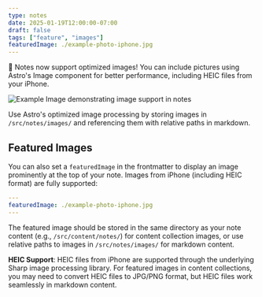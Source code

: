 ```yaml
---
type: notes
date: 2025-01-19T12:00:00-07:00
draft: false
tags: ["feature", "images"]
featuredImage: ./example-photo-iphone.jpg
---
```


🎉 Notes now support optimized images! You can include pictures using Astro's Image component for better performance, including HEIC files from your iPhone.

![Example Image demonstrating image support in notes](../../notes/images/example-image.svg)

Use Astro's optimized image processing by storing images in `/src/notes/images/` and referencing them with relative paths in markdown.

## Featured Images

You can also set a `featuredImage` in the frontmatter to display an image prominently at the top of your note. Images from iPhone (including HEIC format) are fully supported:

```yaml
---
featuredImage: ./example-photo-iphone.jpg
---
```

The featured image should be stored in the same directory as your note content (e.g., `/src/content/notes/`) for content collection images, or use relative paths to images in `/src/notes/images/` for markdown content. 

**HEIC Support**: HEIC files from iPhone are supported through the underlying Sharp image processing library. For featured images in content collections, you may need to convert HEIC files to JPG/PNG format, but HEIC files work seamlessly in markdown content.